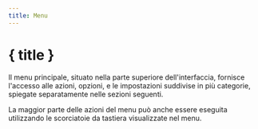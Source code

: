 ```yaml
---
title: Menu
---
```


<script lang="ts">
</script>

# { title }

Il menu principale, situato nella parte superiore dell'interfaccia, fornisce l'accesso alle azioni, opzioni, e le impostazioni suddivise in più categorie, spiegate separatamente nelle sezioni seguenti.

<DocsNote>

La maggior parte delle azioni del menu può anche essere eseguita utilizzando le scorciatoie da tastiera visualizzate nel menu.

</DocsNote>
